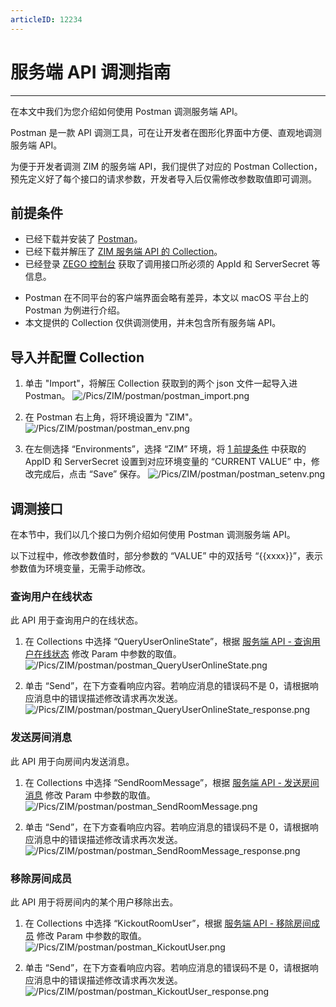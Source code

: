 ```yaml
---
articleID: 12234
---
```



# 服务端 API 调测指南

- - -

在本文中我们为您介绍如何使用 Postman 调测服务端 API。

Postman 是一款 API 调测工具，可在让开发者在图形化界面中方便、直观地调测服务端 API。

为便于开发者调测 ZIM 的服务端 API，我们提供了对应的 Postman Collection，预先定义好了每个接口的请求参数，开发者导入后仅需修改参数取值即可调测。


## 前提条件

- 已经下载并安装了 [Postman](https://www.postman.com/downloads/)。
- 已经下载并解压了 [ZIM 服务端 API 的 Collection](https://storage.zego.im/zim/postman/ZIM_postman_collection.zip)。
- 已经登录 [ZEGO 控制台](https://console.zego.im) 获取了调用接口所必须的 AppId 和 ServerSecret 等信息。

<Warning title="注意"> 

- Postman 在不同平台的客户端界面会略有差异，本文以 macOS 平台上的 Postman 为例进行介绍。
- 本文提供的 Collection 仅供调测使用，并未包含所有服务端 API。
</Warning>


## 导入并配置 Collection 

1. 单击 "Import"，将解压 Collection 获取到的两个 json 文件一起导入进 Postman。
    ![/Pics/ZIM/postman/postman_import.png](https://storage.zego.im/sdk-doc/Pics/ZIM/postman/postman_import.png)

2. 在 Postman 右上角，将环境设置为 "ZIM"。
    ![/Pics/ZIM/postman/postman_env.png](https://storage.zego.im/sdk-doc/Pics/ZIM/postman/postman_env.png)

3. 在左侧选择 “Environments”，选择 “ZIM” 环境，将 [1 前提条件](#1-前提条件) 中获取的 AppID 和 ServerSecret 设置到对应环境变量的 “CURRENT VALUE” 中，修改完成后，点击 “Save” 保存。
    ![/Pics/ZIM/postman/postman_setenv.png](https://storage.zego.im/sdk-doc/Pics/ZIM/postman/postman_setenv.png)


## 调测接口

在本节中，我们以几个接口为例介绍如何使用 Postman 调测服务端 API。

<Note title="说明">

以下过程中，修改参数值时，部分参数的 “VALUE” 中的双括号 “\{\{xxxx}}”，表示参数值为环境变量，无需手动修改。
</Note>

### 查询用户在线状态

此 API 用于查询用户的在线状态。

1. 在 Collections 中选择 “QueryUserOnlineState”，根据 [服务端 API - 查询用户在线状态](./User/Query%20users%20online%20status.mdx) 修改 Param 中参数的取值。
    ![/Pics/ZIM/postman/postman_QueryUserOnlineState.png](https://storage.zego.im/sdk-doc/Pics/ZIM/postman/postman_QueryUserOnlineState.png)

2. 单击 “Send”，在下方查看响应内容。若响应消息的错误码不是 0，请根据响应消息中的错误描述修改请求再次发送。
    ![/Pics/ZIM/postman/postman_QueryUserOnlineState_response.png](https://storage.zego.im/sdk-doc/Pics/ZIM/postman/postman_QueryUserOnlineState_response.png)


### 发送房间消息

此 API 用于向房间内发送消息。

1. 在 Collections 中选择 “SendRoomMessage”，根据 [服务端 API - 发送房间消息](./Room/Obtain%20information%20about%20users%20in%20a%20room.mdx) 修改 Param 中参数的取值。
    ![/Pics/ZIM/postman/postman_SendRoomMessage.png](https://storage.zego.im/sdk-doc/Pics/ZIM/postman/postman_SendRoomMessage.png)

2. 单击 “Send”，在下方查看响应内容。若响应消息的错误码不是 0，请根据响应消息中的错误描述修改请求再次发送。
    ![/Pics/ZIM/postman/postman_SendRoomMessage_response.png](https://storage.zego.im/sdk-doc/Pics/ZIM/postman/postman_SendRoomMessage_response.png)


### 移除房间成员

此 API 用于将房间内的某个用户移除出去。

1. 在 Collections 中选择 “KickoutRoomUser”，根据 [服务端 API - 移除房间成员](./Room/Remove%20user%20from%20the%20room.mdx) 修改 Param 中参数的取值。
    ![/Pics/ZIM/postman/postman_KickoutUser.png](https://storage.zego.im/sdk-doc/Pics/ZIM/postman/postman_KickoutUser.png)

2. 单击 “Send”，在下方查看响应内容。若响应消息的错误码不是 0，请根据响应消息中的错误描述修改请求再次发送。
    ![/Pics/ZIM/postman/postman_KickoutUser_response.png](https://storage.zego.im/sdk-doc/Pics/ZIM/postman/postman_KickoutUser_response.png)
